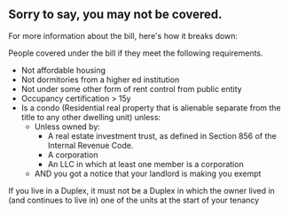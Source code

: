 
## Sorry to say, you may not be covered.

For more information about the bill, here's how it breaks down:

People covered under the bill if they meet the following requirements.

- Not affordable housing
- Not dormitories from a higher ed institution
- Not under some other form of rent control from public entity
- Occupancy certification > 15y
- Is a condo (Residential real property that is alienable separate from the title to any other dwelling unit) unless:
  - Unless owned by:
    - A real estate investment trust, as defined in Section 856 of the Internal Revenue Code.
    - A corporation
    - An LLC in which at least one member is a corporation
  - AND you got a notice that your landlord is making you exempt

If you live in a Duplex, it must not be a Duplex in which the owner lived in (and continues to live in) one of the units at the start of your tenancy
